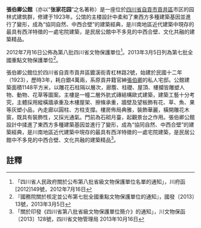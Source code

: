 {{msg:四川省文物保護單位
|名稱 = 張伯卿公館
|編號 = 1891
|圖片 = 
|級別 = 107
|分類 = 
|時代 = 1923年
|地点 = [[四川省|四川省]][[自貢市|自貢市]][[貢井區|貢井區]]
|坐標 =
|登錄 = 2013年3月5日
}}
{{msg:四川省文物保護單位
|名稱 = 張伯卿公館
|編號 = 385
|圖片 = 
|級別 = S8
|分類 = 
|時代 = 1923年
|地点 = [[四川省|四川省]][[自貢市|自貢市]][[貢井區|貢井區]]
|坐標 =
|登錄 = 2012年7月16日
}}
'''張伯卿公館'''（亦以“'''张家花园'''”之名著称）是一座位於[[四川省|四川省]][[自貢市|自貢市]][[貢井區|貢井區]]市区的园林式建筑群，修建于1923年。公馆的主楼設計中柔和了東西方多種建築基因並進行了變形，成為“協同自然、中西合壁”的建築經典，是川南地區近代建築中現存的最具有西洋特徵的一處宅院建築，是民居公館中不多見的中西合壁、文化共融的建築精品。

2012年7月16日公佈為第八批四川省文物保護單位<ref>「四川省人民政府關於公布第八批省級文物保護單位名單的通知」，川府函[2012]149號，2012年7月16日</ref>。2013年3月5日列為第七批全國重點文物保護單位<ref>『國務院關於核定並公布第七批全國重點文物保護單位的通知』，國發〔2013〕13號，2013年3月5日</ref>。

張伯卿公館位於四川省自貢市貢井區鍍溪街青杠林路2號，始建於民國十二年（1923），歷時3年，耗白銀4萬兩，系原貢井籍官紳[[張伯卿|張伯卿]]的私人宅邸。公館建築面積1148平方米，以雕花石柱隔以層次，廊簷、柱礎、屋頂、樓攔皆雕塑人物、動物、花草等圖案。主樓是一幢二層外肮式磚結構歐式建築，建築工藝十分考究，主體採用縱橫牆承重及木樓屋架、擦條承重，牆壁及望板飾有花、草、魚、果等灰塑小品，內走廊以圓柱、方柱支撐。樓房佈局典雅，裝飾華麗，橫開雕花木窗，既具有裝飾性，又採光通氣。門前為石砌月臺，起觀景台之作用。張伯卿公館設計中揉進了東西方多種建築基因並進行了變形，成為“協同自然、中西合壁”的建築經典，是川南地區近代建築中現存的最具有西洋特徵的一處宅院建築，是民居公館中不多見的中西合壁、文化共融的建築精品<ref>「關於印發《四川省第八批省級文物保護單位簡介》的通知」，川文物保函〔2013〕128號，四川省文物管理局  2013年10月16日</ref>。
==註釋==
{{reflist}}
{{四川园林}}